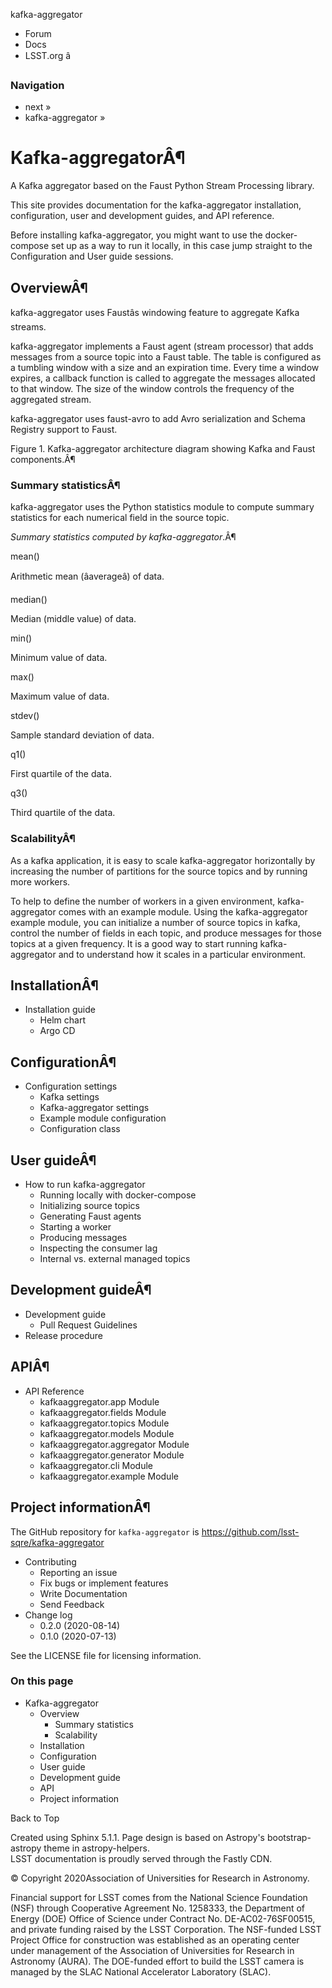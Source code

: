 kafka-aggregator

  * Forum
  * Docs
  * LSST.org â



### Navigation

  * next » 
  * kafka-aggregator » 



# Kafka-aggregatorÂ¶

A Kafka aggregator based on the Faust Python Stream Processing library.

This site provides documentation for the kafka-aggregator installation, configuration, user and development guides, and API reference.

Before installing kafka-aggregator, you might want to use the docker-compose set up as a way to run it locally, in this case jump straight to the Configuration and User guide sessions.

## OverviewÂ¶

kafka-aggregator uses Faustâs windowing feature to aggregate Kafka streams.

kafka-aggregator implements a Faust agent (stream processor) that adds messages from a source topic into a Faust table. The table is configured as a tumbling window with a size and an expiration time. Every time a window expires, a callback function is called to aggregate the messages allocated to that window. The size of the window controls the frequency of the aggregated stream.

kafka-aggregator uses faust-avro to add Avro serialization and Schema Registry support to Faust.

Figure 1. Kafka-aggregator architecture diagram showing Kafka and Faust components.Â¶

### Summary statisticsÂ¶

kafka-aggregator uses the Python statistics module to compute summary statistics for each numerical field in the source topic.

_Summary statistics computed by kafka-aggregator_.Â¶

mean()

Arithmetic mean (âaverageâ) of data.  
  
median()

Median (middle value) of data.  
  
min()

Minimum value of data.  
  
max()

Maximum value of data.  
  
stdev()

Sample standard deviation of data.  
  
q1()

First quartile of the data.  
  
q3()

Third quartile of the data.  
  
### ScalabilityÂ¶

As a kafka application, it is easy to scale kafka-aggregator horizontally by increasing the number of partitions for the source topics and by running more workers.

To help to define the number of workers in a given environment, kafka-aggregator comes with an example module. Using the kafka-aggregator example module, you can initialize a number of source topics in kafka, control the number of fields in each topic, and produce messages for those topics at a given frequency. It is a good way to start running kafka-aggregator and to understand how it scales in a particular environment.

## InstallationÂ¶

  * Installation guide
    * Helm chart
    * Argo CD



## ConfigurationÂ¶

  * Configuration settings
    * Kafka settings
    * Kafka-aggregator settings
    * Example module configuration
    * Configuration class



## User guideÂ¶

  * How to run kafka-aggregator
    * Running locally with docker-compose
    * Initializing source topics
    * Generating Faust agents
    * Starting a worker
    * Producing messages
    * Inspecting the consumer lag
    * Internal vs. external managed topics



## Development guideÂ¶

  * Development guide
    * Pull Request Guidelines
  * Release procedure



## APIÂ¶

  * API Reference
    * kafkaaggregator.app Module
    * kafkaaggregator.fields Module
    * kafkaaggregator.topics Module
    * kafkaaggregator.models Module
    * kafkaaggregator.aggregator Module
    * kafkaaggregator.generator Module
    * kafkaaggregator.cli Module
    * kafkaaggregator.example Module



## Project informationÂ¶

The GitHub repository for `kafka-aggregator` is https://github.com/lsst-sqre/kafka-aggregator

  * Contributing
    * Reporting an issue
    * Fix bugs or implement features
    * Write Documentation
    * Send Feedback
  * Change log
    * 0.2.0 (2020-08-14)
    * 0.1.0 (2020-07-13)



See the LICENSE file for licensing information.

### On this page

  * Kafka-aggregator
    * Overview
      * Summary statistics
      * Scalability
    * Installation
    * Configuration
    * User guide
    * Development guide
    * API
    * Project information



Back to Top

Created using Sphinx 5.1.1. Page design is based on Astropy's bootstrap-astropy theme in astropy-helpers.   
LSST documentation is proudly served through the Fastly CDN. 

© Copyright 2020Association of Universities for Research in Astronomy.  


Financial support for LSST comes from the National Science Foundation (NSF) through Cooperative Agreement No. 1258333, the Department of Energy (DOE) Office of Science under Contract No. DE-AC02-76SF00515, and private funding raised by the LSST Corporation. The NSF-funded LSST Project Office for construction was established as an operating center under management of the Association of Universities for Research in Astronomy (AURA). The DOE-funded effort to build the LSST camera is managed by the SLAC National Accelerator Laboratory (SLAC). 
